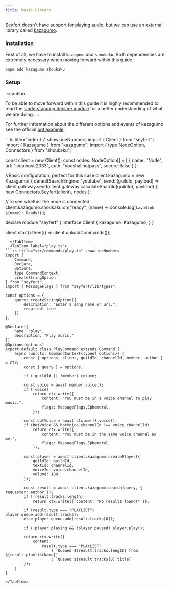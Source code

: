 ```yaml
---
title: Music Library
---
```


Seyfert doesn't have support for playing audio, but we can use an external library called [kazagumo](https://npmjs.com/package/kazagumo).

### Installation

First of all, we have to install `kazagumo` and `shoukaku`. Both dependencies are extremely necessary when moving forward within this guide.

```sh title="Dependencies..." copy showLineNumbers=false
pnpm add kazagumo shoukaku
```

### Setup

:::caution

To be able to move forward within this guide it is highly recommended to read the [Understanding declare module](/getting-started/declare-module) for a better understanding of what we are doing.
:::

For further information about the different options and events of kazagumo see the official [bot example](https://www.npmjs.com/package/kazagumo#example-bot)

<Tabs>
<TabItem label="index.ts">
```ts title="index.ts" showLineNumbers
import { Client } from "seyfert";
import { Kazagumo } from "kazagumo";
import { type NodeOption, Connectors } from "shoukaku";

const client = new Client();
const nodes: NodeOption[] = [
	{
		name: "Node",
		url: "localhost:2333",
		auth: "youshallnotpass",
		secure: false
	}
];

//Basic configuration, perfect for this case
client.kazagumo = new Kazagumo(
	{
		defaultSearchEngine: "youtube",
		send: (guildId, payload) =>
			client.gateway.send(client.gateway.calculateShardId(guildId), payload)
	},
	new Connectors.Seyfert(client),
	nodes
);

//To see whether the node is connected
client.kazagumo.shoukaku.on("ready", (name) =>
	console.log(`Lavalink ${name}: Ready!`)
);

declare module "seyfert" {
	interface Client {
		kazagumo: Kazagumo;
	}
}

client.start().then(() => client.uploadCommands());
```
  </TabItem>
  <TabItem label="play.ts">
```ts title="src/commands/play.ts" showLineNumbers
import {
	Command,
	Declare,
	Options,
	type CommandContext,
	createStringOption
} from "seyfert";
import { MessageFlags } from "seyfert/lib/types";

const options = {
	query: createStringOption({
		description: "Enter a song name or url.",
		required: true
	})
};

@Declare({
	name: "play",
	description: "Play music."
})
@Options(options)
export default class PlayCommand extends Command {
	async run(ctx: CommandContext<typeof options>) {
		const { options, client, guildId, channelId, member, author } = ctx;
		const { query } = options;

		if (!guildId || !member) return;

		const voice = await member.voice();
		if (!voice)
			return ctx.write({
				content: "You must be in a voice channel to play music.",
				flags: MessageFlags.Ephemeral
			});

		const botVoice = await ctx.me()?.voice();
		if (botVoice && botVoice.channelId !== voice.channelId)
			return ctx.write({
				content: "You must be in the same voice channel as me.",
				flags: MessageFlags.Ephemeral
			});

		const player = await client.kazagumo.createPlayer({
			guildId: guildId,
			textId: channelId,
			voiceId: voice.channelId,
			volume: 100
		});

		const result = await client.kazagumo.search(query, { requester: author });
		if (!result.tracks.length)
			return ctx.write({ content: "No results found!" });

		if (result.type === "PLAYLIST") player.queue.add(result.tracks);
		else player.queue.add(result.tracks[0]);

		if (!player.playing && !player.paused) player.play();

		return ctx.write({
			content:
				result.type === "PLAYLIST"
					? `Queued ${result.tracks.length} from ${result.playlistName}`
					: `Queued ${result.tracks[0].title}`
		});
	}
}
```
    </TabItem>
</Tabs>
